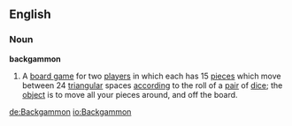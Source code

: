 ==English==
===Noun===
'''backgammon'''
{{wikipedia}}
# A [[board game]] for two [[player]]s in which each has 15 [[piece]]s which move between 24 [[triangle|triangular]] spaces [[according]] to the roll of a [[pair]] of [[dice]]; the [[object]] is to move all your pieces around, and off the board.

[[de:Backgammon]]
[[io:Backgammon]]